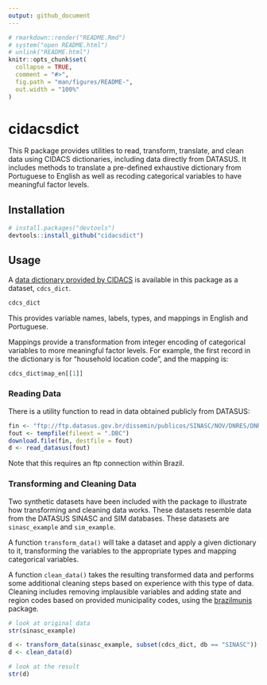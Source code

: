 ```yaml
---
output: github_document
---
```


<!-- README.md is generated from README.Rmd. Please edit that file -->

```r
# rmarkdown::render("README.Rmd")
# system("open README.html")
# unlink("README.html")
knitr::opts_chunk$set(
  collapse = TRUE,
  comment = "#>",
  fig.path = "man/figures/README-",
  out.width = "100%"
)
```
# cidacsdict

This R package provides utilities to read, transform, translate, and clean data using CIDACS dictionaries, including data directly from DATASUS. It includes methods to translate a pre-defined exhaustive dictionary from Portuguese to English as well as recoding categorical variables to have meaningful factor levels.

## Installation

``` r
# install.packages("devtools")
devtools::install_github("cidacsdict")
```

## Usage

A [data dictionary provided by CIDACS](https://gcgh.grandchallenges.org/sites/default/files/additional-materials/CIDACS%20Dicionario%20Dados%20Coorte%20100M.PDF) is available in this package as a dataset, `cdcs_dict`.

```r
cdcs_dict
```

This provides variable names, labels, types, and mappings in English and Portuguese.

Mappings provide a transformation from integer encoding of categorical variables to more meaningful factor levels. For example, the first record in the dictionary is for "household location code", and the mapping is:

```r
cdcs_dict$map_en[[1]]
```

### Reading Data

There is a utility function to read in data obtained publicly from DATASUS:

```r
fin <- "ftp://ftp.datasus.gov.br/dissemin/publicos/SINASC/NOV/DNRES/DNRO2013.DBC"
fout <- tempfile(fileext = ".DBC")
download.file(fin, destfile = fout)
d <- read_datasus(fout)
```

Note that this requires an ftp connection within Brazil.

### Transforming and Cleaning Data

Two synthetic datasets have been included with the package to illustrate how transforming and cleaning data works. These datasets resemble data from the DATASUS SINASC and SIM databases. These datasets are `sinasc_example` and `sim_example`.

A function `transform_data()` will take a dataset and apply a given dictionary to it, transforming the variables to the appropriate types and mapping categorical variables.

A function `clean_data()` takes the resulting transformed data and performs some additional cleaning steps based on experience with this type of data. Cleaning includes removing implausible variables and adding state and region codes based on provided municipality codes, using the [brazilmunis](https://github.com/ki-tools/brazilmunis) package.

```r
# look at original data
str(sinasc_example)

d <- transform_data(sinasc_example, subset(cdcs_dict, db == "SINASC"))
d <- clean_data(d)

# look at the result
str(d)
```

<!--
## Reference

Other DATASUS packages, etc.
-->